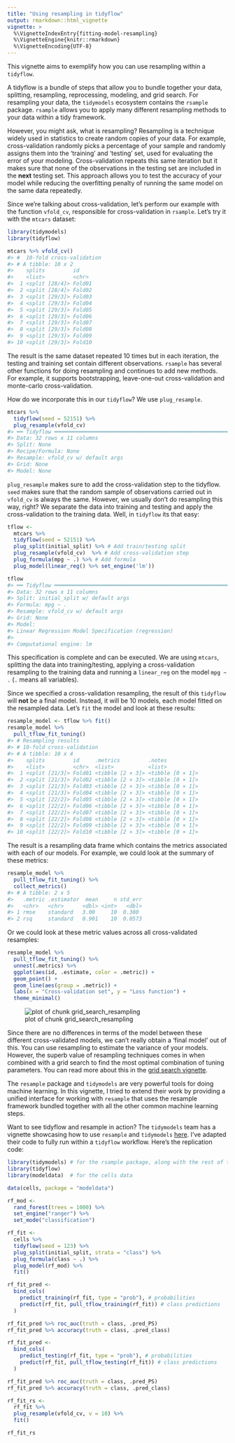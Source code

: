 ```yaml
---
title: "Using resampling in tidyflow"
output: rmarkdown::html_vignette
vignette: >
  %\VignetteIndexEntry{fitting-model-resampling}
  %\VignetteEngine{knitr::rmarkdown}
  %\VignetteEncoding{UTF-8}
---
```




This vignette aims to exemplify how you can use resampling within a `tidyflow`.

A tidyflow is a bundle of steps that allow you to bundle together your data, splitting, resampling, reprocessing, modeling, and grid search. For resampling your data, the `tidymodels` ecosystem contains the `rsample` package. `rsample` allows you to apply many different resampling methods to your data within a tidy framework. 


However, you might ask, what is resampling? Resampling is a technique widely used in statistics to create random copies of your data. For example, cross-validation randomly picks a percentage of your sample and randomly assigns them into the 'training' and 'testing' set, used for evaluating the error of your modeling. Cross-validation repeats this same iteration but it makes sure that none of the observations in the testing set are included in the **next** testing set. This approach allows you to test the accuracy of your model while reducing the overfitting penalty of running the same model on the same data repeatedly.

Since we're talking about cross-validation, let's perform our example with the function `vfold_cv`, responsible for cross-validation in `rsample`. Let's try it with the `mtcars` dataset:


```r
library(tidymodels)
library(tidyflow)

mtcars %>% vfold_cv()
#> #  10-fold cross-validation 
#> # A tibble: 10 x 2
#>    splits         id    
#>    <list>         <chr> 
#>  1 <split [28/4]> Fold01
#>  2 <split [28/4]> Fold02
#>  3 <split [29/3]> Fold03
#>  4 <split [29/3]> Fold04
#>  5 <split [29/3]> Fold05
#>  6 <split [29/3]> Fold06
#>  7 <split [29/3]> Fold07
#>  8 <split [29/3]> Fold08
#>  9 <split [29/3]> Fold09
#> 10 <split [29/3]> Fold10
```

The result is the same dataset repeated 10 times but in each iteration, the testing and training set contain different observations. `rsample` has several other functions for doing resampling and continues to add new methods. For example, it supports bootstrapping, leave-one-out cross-validation and monte-carlo cross-validation.




How do we incorporate this in our `tidyflow`? We use `plug_resample`.


```r
mtcars %>%
  tidyflow(seed = 52151) %>%
  plug_resample(vfold_cv)
#> ══ Tidyflow ════════════════════════════════════════════════════════════════════
#> Data: 32 rows x 11 columns
#> Split: None
#> Recipe/Formula: None
#> Resample: vfold_cv w/ default args
#> Grid: None
#> Model: None
```


`plug_resample` makes sure to add the cross-validation step to the tidyflow. `seed` makes sure that the random sample of observations carried out in `vfold_cv` is always the same. However, we usually don't do resampling this way, right? We separate the data into training and testing and apply the cross-validation to the training data. Well, in `tidyflow` its that easy:


```r
tflow <-
  mtcars %>%
  tidyflow(seed = 52151) %>%
  plug_split(initial_split) %>% # Add train/testing split
  plug_resample(vfold_cv)  %>% # Add cross-validation step
  plug_formula(mpg ~ .) %>% # Add formula
  plug_model(linear_reg() %>% set_engine('lm'))

tflow
#> ══ Tidyflow ════════════════════════════════════════════════════════════════════
#> Data: 32 rows x 11 columns
#> Split: initial_split w/ default args
#> Formula: mpg ~ .
#> Resample: vfold_cv w/ default args
#> Grid: None
#> Model:
#> Linear Regression Model Specification (regression)
#> 
#> Computational engine: lm
```

This specification is complete and can be executed. We are using `mtcars`, splitting the data into training/testing, applying a cross-validation resampling to the training data and running a `linear_reg` on the model `mpg ~ .` (`.` means all variables).

Since we specified a cross-validation resampling, the result of this `tidyflow` will **not** be a final model. Instead, it will be $10$ models, each model fitted on the resampled data. Let's `fit` the model and look at these results:


```r
resample_model <- tflow %>% fit()
resample_model %>%
  pull_tflow_fit_tuning()
#> # Resampling results
#> # 10-fold cross-validation 
#> # A tibble: 10 x 4
#>    splits         id     .metrics         .notes          
#>    <list>         <chr>  <list>           <list>          
#>  1 <split [21/3]> Fold01 <tibble [2 × 3]> <tibble [0 × 1]>
#>  2 <split [21/3]> Fold02 <tibble [2 × 3]> <tibble [0 × 1]>
#>  3 <split [21/3]> Fold03 <tibble [2 × 3]> <tibble [0 × 1]>
#>  4 <split [21/3]> Fold04 <tibble [2 × 3]> <tibble [0 × 1]>
#>  5 <split [22/2]> Fold05 <tibble [2 × 3]> <tibble [0 × 1]>
#>  6 <split [22/2]> Fold06 <tibble [2 × 3]> <tibble [0 × 1]>
#>  7 <split [22/2]> Fold07 <tibble [2 × 3]> <tibble [0 × 1]>
#>  8 <split [22/2]> Fold08 <tibble [2 × 3]> <tibble [0 × 1]>
#>  9 <split [22/2]> Fold09 <tibble [2 × 3]> <tibble [0 × 1]>
#> 10 <split [22/2]> Fold10 <tibble [2 × 3]> <tibble [0 × 1]>
```

The result is a resampling data frame which contains the metrics associated with each of our models. For example, we could look at the summary of these metrics:


```r
resample_model %>%
  pull_tflow_fit_tuning() %>%
  collect_metrics()
#> # A tibble: 2 x 5
#>   .metric .estimator  mean     n std_err
#>   <chr>   <chr>      <dbl> <int>   <dbl>
#> 1 rmse    standard   3.00     10  0.300 
#> 2 rsq     standard   0.901    10  0.0573
```

Or we could look at these metric values across all cross-validated resamples:


```r
resample_model %>%
  pull_tflow_fit_tuning() %>%
  unnest(.metrics) %>%
  ggplot(aes(id, .estimate, color = .metric)) +
  geom_point() +
  geom_line(aes(group = .metric)) +
  labs(x = "Cross-validation set", y = "Loss function") +
  theme_minimal()
```

![plot of chunk grid_search_resampling](figures/resampling-grid_search_resampling-1.png)

Since there are no differences in terms of the model between these different cross-validated models, we can't really obtain a 'final model' out of this. You can use resampling to estimate the variance of your models. However, the superb value of resampling techniques comes in when combined with a grid search to find the most optimal combination of tuning parameters. You can read more about this in the [grid search vignette](./d04_fitting-model-tuning.html).

The `resample` package and `tidymodels` are very powerful tools for doing machine learning. In this vignette, I tried to extend their work by providing a unified interface for working with `resample` that uses the resample framework bundled together with all the other common machine learning steps.

Want to see tidyflow and resample in action? The `tidymodels` team has a vignette showcasing how to use `resample` and `tidymodels` [here](https://www.tidymodels.org/start/resampling/). I've adapted their code to fully run within a `tidyflow` workflow. Here's the replication code:


```r
library(tidymodels) # for the rsample package, along with the rest of tidymodels
library(tidyflow)
library(modeldata)  # for the cells data

data(cells, package = "modeldata")

rf_mod <-
  rand_forest(trees = 1000) %>%
  set_engine("ranger") %>%
  set_mode("classification")

rf_fit <-
  cells %>%
  tidyflow(seed = 123) %>%
  plug_split(initial_split, strata = "class") %>%
  plug_formula(class ~ .) %>%
  plug_model(rf_mod) %>%
  fit()

rf_fit_pred <-
  bind_cols(
    predict_training(rf_fit, type = "prob"), # probabilities
    predict(rf_fit, pull_tflow_training(rf_fit)) # class predictions
  )

rf_fit_pred %>% roc_auc(truth = class, .pred_PS)
rf_fit_pred %>% accuracy(truth = class, .pred_class)

rf_fit_pred <-
  bind_cols(
    predict_testing(rf_fit, type = "prob"), # probabilities
    predict(rf_fit, pull_tflow_testing(rf_fit)) # class predictions
  )

rf_fit_pred %>% roc_auc(truth = class, .pred_PS)
rf_fit_pred %>% accuracy(truth = class, .pred_class)

rf_fit_rs <-
  rf_fit %>%
  plug_resample(vfold_cv, v = 10) %>%
  fit()

rf_fit_rs
```

